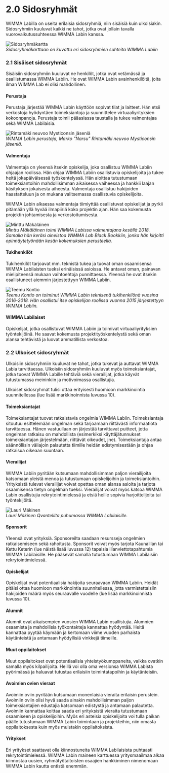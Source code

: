 # 2.0 Sidosryhmät
WIMMA Labilla on useita erilaisia sidosryhmiä, niin sisäisiä kuin ulkoisiakin. Sidosryhmiin kuuluvat kaikki ne tahot, jotka ovat jollain tavalla vuorovaikutussuhteessa WIMMA Labin kanssa.

![Sidosryhmäkartta](/assets/guide_images/image004.jpg)  
*Sidosryhmäkarttaan on kuvattu eri sidosryhmien suhteita WIMMA Labiin*

### 2.1 Sisäiset sidosryhmät
Sisäisiin sidosryhmiin kuuluvat ne henkilöt, jotka ovat vetämässä ja osallistumassa WIMMA Labiin. He ovat WIMMA Labin avainhenkilöitä, joita ilman WIMMA Lab ei olisi mahdollinen.

#### Perustaja
Perustaja järjestää WIMMA Labin käyttöön sopivat tilat ja laitteet. Hän etsii verkostoja hyödyntäen toimeksiantoja ja suunnittelee virtuaaliyrityksien kokoonpanoja. Perustaja toimii pääasiassa taustalla ja tukee valmentajaa sekä WIMMA Labilaisia.

![Rintamäki neuvoo Mysticonsin jäseniä](/assets/guide_images/image005.jpg)  
*WIMMA Labin perustaja, Marko "Narsu" Rintamäki neuvoo Mysticonsin jäseniä.*

#### Valmentaja
Valmentaja on yleensä itsekin opiskelija, joka osallistuu WIMMA Labiin ohjaajan roolissa. Hän ohjaa WIMMA Labiin osallistuvia opiskelijoita ja tukee heitä jokapäiväisessä työskentelyssä. Hän aloittaa tutustumaan toimeksiantoihin mahdollisimman aikaisessa vaiheessa ja hankkii laajan käsityksen jokaisesta aiheesta. Valmentaja osallistuu hakijoiden haastatteluun ja on mukana valitsemassa osallistuvia opiskelijoita. 

WIMMA Labin alkaessa valmentaja tiimiyttää osallistuvat opiskelijat ja pyrkii pitämään yllä hyvää ilmapiiriä koko projektin ajan. Hän saa kokemusta projektin johtamisesta ja verkostoitumisesta.

![Minttu Mäkäläinen](/assets/guide_images/image006.jpg)  
*Minttu Mäkäläinen toimi WIMMA Labissa valmentajana kesällä 2018. Samalla hän keräsi aineistoa WIMMA Lab Black Bookkiin, jonka hän kirjoitti opinnäytetyönään kesän kokemuksien perusteella.*

#### Tukihenkilöt 
Tukihenkilöt tarjoavat mm. teknistä tukea ja tuovat oman osaamisensa WIMMA Labilaisten tueksi erinäisissä asioissa. He antavat oman, painavan mielipiteensä mukaan vaihtoehtoja punnittaessa. Yleensä he ovat itsekin osallistuneet aiemmin järjestettyyn WIMMA Labiin.

![Teemu Kontio](/assets/guide_images/image007.jpg)   
*Teemu Kontio on toiminut WIMMA Labin teknisenä tukihenkilönä vuosina 2016-2018. Hän osallistui itse opiskelijan roolissa vuonna 2015 järjestettyyn WIMMA Labiin.*

#### WIMMA Labilaiset
Opiskelijat, jotka osallistuvat WIMMA Labiin ja toimivat virtuaaliyrityksien työntekijöinä. He saavat kokemusta projektityöskentelystä sekä oman alansa tehtävistä ja luovat ammatillista verkostoa.

### 2.2 Ulkoiset sidosryhmät
Ulkoisiin sidosryhmiin kuuluvat ne tahot, jotka tukevat ja auttavat WIMMA Labia tarvittaessa. Ulkoisiin sidosryhmiin kuuluvat myös toimeksiantajat, jotka tuovat WIMMA Labille tehtäviä sekä vierailijat, jotka käyvät tutustumassa meininkiin ja motivoimassa osallistujia.

Ulkoiset sidosryhmät tulisi ottaa erityisesti huomioon markkinointia suunnitellessa (lue lisää markkinoinnista luvussa 10).

#### Toimeksiantajat
Toimeksiantajat tuovat ratkaistavia ongelmia WIMMA Labiin. Toimeksiantaja sitoutuu esittelemään ongelman sekä tarjoamaan riittävästi informaatiota tarvittaessa. Hänen vastuullaan on järjestää tarvittavat puitteet, jotta ongelman ratkaisu on mahdollista (esimerkiksi käyttäjätunnukset toimeksiantajan järjestelmään, riittävät oikeudet, jne). Toimeksiantaja antaa säännöllisin väliajoin palautetta tiimille heidän edistymisestään ja ohjaa ratkaisua oikeaan suuntaan.

#### Vierailijat
WIMMA Labiin pyritään kutsumaan mahdollisimman paljon vierailijoita katsomaan yleistä menoa ja tutustumaan opiskelijoihin ja toimeksiantoihin. Yrityksistä tulevat vierailijat voivat opettaa oman alansa asioita ja tarjota osaamisensa tietyn ongelman tueksi. Vierailijat voivat myös katsoa WIMMA Labin osallistujia rekrytointimielessä ja etsiä heille sopivia harjoittelijoita tai työntekijöitä.

![Lauri Mäkinen](/assets/guide_images/image008.jpg)  
*Lauri Mäkinen Qvantelilta puhumassa WIMMA Labilaisille.*

#### Sponsorit
Yleensä ovat yrityksiä. Sponsoreilta saadaan resursseja ongelmien ratkaisemiseen sekä rahoitusta. Sponsorit voivat myös tarjota Kaunaillan tai Kettu Keterin (lue näistä lisää luvussa 12) tapaisia illanviettotapahtumia WIMMA Labilaisille. He pääsevät samalla tutustumaan WIMMA Labilaisiin rekrytointimielessä.

#### Opiskelijat
Opiskelijat ovat potentiaalisia hakijoita seuraavaan WIMMA Labiin. Heidät pitäisi ottaa huomioon markkinointia suunnitellessa, jotta varmistettaisiin hakijoiden määrä myös seuraavalle vuodelle (lue lisää markkinoinnista luvussa 10).

#### Alumnit
Alumnit ovat aikaisempien vuosien WIMMA Labin osallistujia. Alumnien osaamista ja mahdollisia työkontakteja kannattaa hyödyntää. Heitä kannattaa pyytää käymään ja kertomaan viime vuoden parhaista käytänteistä ja antamaan hyödyllisiä vinkkejä tiimeille.

#### Muut oppilaitokset
Muut oppilaitokset ovat potentiaalisia yhteistyökumppaneita, vaikka ovatkin samalla myös kilpailijoita. Heillä voi olla oma versionsa WIMMA Labista pyörimässä ja haluavat tutustua erilaisiin toimintatapoihin ja käytänteisiin.

#### Avoimien ovien vieraat
Avoimiin oviin pyritään kutsumaan monenlaisia vieraita erilaisin perustein. Avoimiin oviin olisi hyvä saada ainakin mahdollisimman paljon toimeksiantajien edustajia katsomaan edistystä ja antamaan palautetta. Avoimiin kannattaa koittaa saada eri yrityksistä vieraita tutustumaan osaamiseen ja opiskelijoihin. Myös eri asteisia opiskelijoita voi tulla paikan päälle tutustumaan WIMMA Labin toimintaan ja projekteihin, niin omasta oppilaitoksesta kuin myös muistakin oppilaitoksista.

#### Yritykset
Eri yritykset saattavat olla kiinnostuneita WIMMA Labilaisista puhtaasti rekrytointimielessä. WIMMA Labin maineen karttuessa yritysmaailmaa alkaa kiinnostaa uusien, ryhmätyötaitoisten osaajien hankkiminen nimenomaan WIMMA Labin kautta entistä enemmän.
